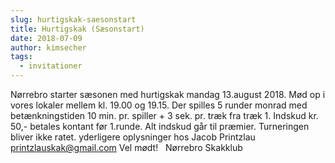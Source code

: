 ```yaml
---
slug: hurtigskak-saesonstart
title: Hurtigskak (Sæsonstart)
date: 2018-07-09
author: kimsecher
tags:
  - invitationer
---
```

Nørrebro starter sæsonen med hurtigskak mandag 13.august 2018.
Mød op i vores lokaler mellem kl. 19.00 og 19.15.
Der spilles 5 runder monrad med betænkningstiden 10 min. pr. spiller + 3 sek. pr. træk fra træk 1.
Indskud kr. 50,- betales kontant før 1.runde.
Alt indskud går til præmier.
Turneringen bliver ikke ratet.
yderligere oplysninger hos Jacob Printzlau printzlauskak@gmail.com
Vel mødt!   Nørrebro Skakklub
